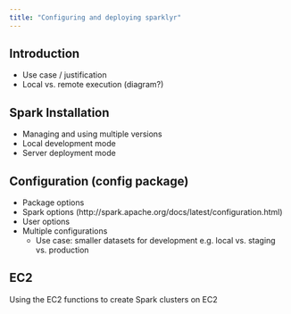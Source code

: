 ```yaml
---
title: "Configuring and deploying sparklyr"
---
```


## Introduction

- Use case / justification
- Local vs. remote execution (diagram?)

## Spark Installation

- Managing and using multiple versions
- Local development mode
- Server deployment mode

## Configuration (config package)

- Package options
- Spark options (http://spark.apache.org/docs/latest/configuration.html)
- User options
- Multiple configurations
    - Use case: smaller datasets for development e.g. local vs. staging vs. production

## EC2

Using the EC2 functions to create Spark clusters on EC2


